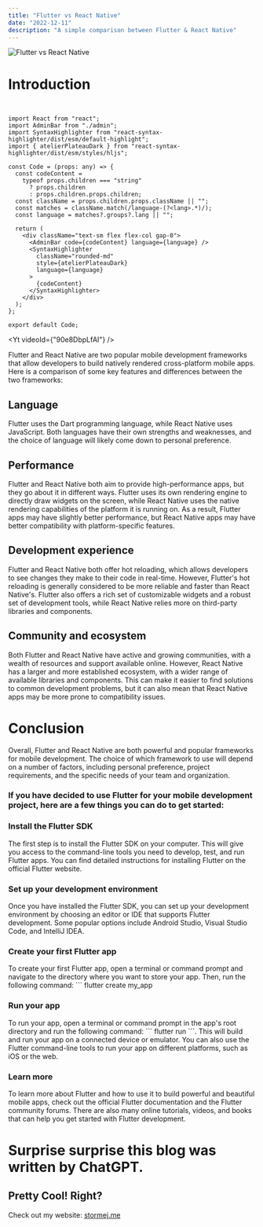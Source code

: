 ```yaml
---
title: "Flutter vs React Native"
date: "2022-12-11"
description: "A simple comparison between Flutter & React Native"
---
```


![Flutter vs React Native](https://cdn.hashnode.com/res/hashnode/image/upload/v1670696484622/9tFB9G1vA.png?w=1600&h=840&fit=crop&crop=entropy&auto=compress,format&format=webp)

# Introduction

```


import React from "react";
import AdminBar from "./admin";
import SyntaxHighlighter from "react-syntax-highlighter/dist/esm/default-highlight";
import { atelierPlateauDark } from "react-syntax-highlighter/dist/esm/styles/hljs";

const Code = (props: any) => {
  const codeContent =
    typeof props.children === "string"
      ? props.children
      : props.children.props.children;
  const className = props.children.props.className || "";
  const matches = className.match(/language-(?<lang>.*)/);
  const language = matches?.groups?.lang || "";

  return (
    <div className="text-sm flex flex-col gap-0">
      <AdminBar code={codeContent} language={language} />
      <SyntaxHighlighter
        className="rounded-md"
        style={atelierPlateauDark}
        language={language}
      >
        {codeContent}
      </SyntaxHighlighter>
    </div>
  );
};

export default Code;

```

<Yt videoId={"90e8DbpLfAI"} />

Flutter and React Native are two popular mobile development frameworks that allow
developers to build natively rendered cross-platform mobile apps. Here is a comparison
of some key features and differences between the two frameworks:

## Language

Flutter uses the Dart programming language, while React Native uses JavaScript. Both languages have their own strengths and weaknesses, and the choice of language will likely come down to personal preference.

## Performance

Flutter and React Native both aim to provide high-performance apps, but they go about it in different ways. Flutter uses its own rendering engine to directly draw widgets on the screen, while React Native uses the native rendering capabilities of the platform it is running on. As a result, Flutter apps may have slightly better performance, but React Native apps may have better compatibility with platform-specific features.

## Development experience

Flutter and React Native both offer hot reloading, which allows developers to see changes they make to their code in real-time. However, Flutter's hot reloading is generally considered to be more reliable and faster than React Native's. Flutter also offers a rich set of customizable widgets and a robust set of development tools, while React Native relies more on third-party libraries and components.

## Community and ecosystem

Both Flutter and React Native have active and growing communities, with a wealth of resources and support available online. However, React Native has a larger and more established ecosystem, with a wider range of available libraries and components. This can make it easier to find solutions to common development problems, but it can also mean that React Native apps may be more prone to compatibility issues.

# Conclusion

Overall, Flutter and React Native are both powerful and popular frameworks for mobile development. The choice of which framework to use will depend on a number of factors, including personal preference, project requirements, and the specific needs of your team and organization.

### If you have decided to use Flutter for your mobile development project, here are a few things you can do to get started:

### Install the Flutter SDK

The first step is to install the Flutter SDK on your computer. This will give you access to the command-line tools you need to develop, test, and run Flutter apps. You can find detailed instructions for installing Flutter on the official Flutter website.

### Set up your development environment

Once you have installed the Flutter SDK, you can set up your development environment by choosing an editor or IDE that supports Flutter development. Some popular options include Android Studio, Visual Studio Code, and IntelliJ IDEA.

### Create your first Flutter app

To create your first Flutter app, open a terminal or command prompt and navigate to the directory where you want to store your app. Then, run the following command: \`\`\` flutter create my_app

### Run your app

To run your app, open a terminal or command prompt in the app's root directory and run the following command: \`\`\` flutter run \`\`\`. This will build and run your app on a connected device or emulator. You can also use the Flutter command-line tools to run your app on different platforms, such as iOS or the web.

### Learn more

To learn more about Flutter and how to use it to build powerful and beautiful mobile apps, check out the official Flutter documentation and the Flutter community forums. There are also many online tutorials, videos, and books that can help you get started with Flutter development.

# Surprise surprise this blog was written by ChatGPT.

## Pretty Cool! Right?

Check out my website: [stormej.me](https://stormej.me/#/)
